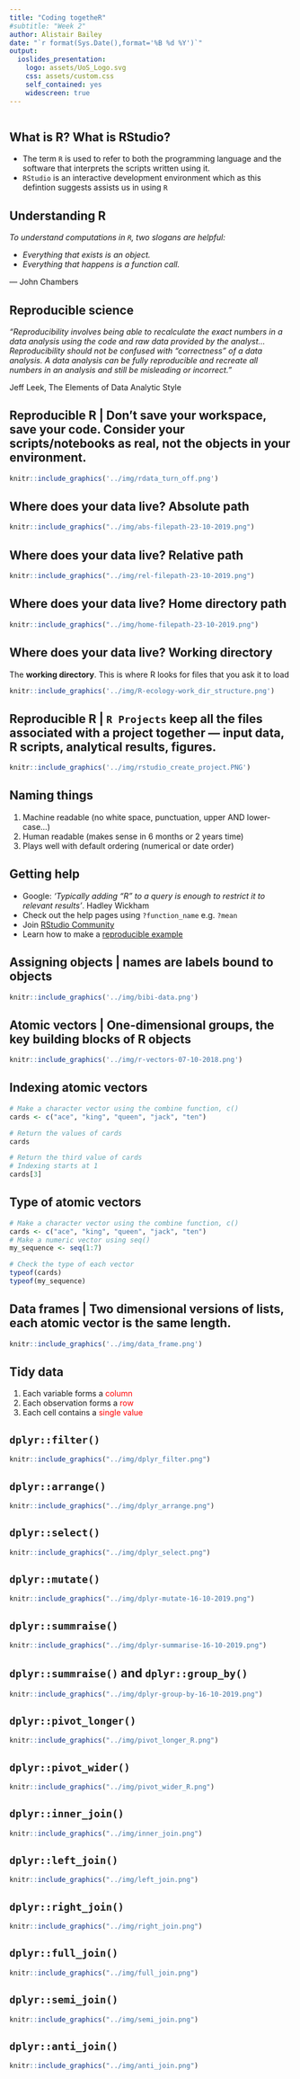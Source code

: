 ```yaml
---
title: "Coding togetheR"
#subtitle: "Week 2"
author: Alistair Bailey
date: "`r format(Sys.Date(),format='%B %d %Y')`"
output: 
  ioslides_presentation: 
    logo: assets/UoS_Logo.svg
    css: assets/custom.css
    self_contained: yes
    widescreen: true
---
```


```r
```

## What is R? What is RStudio?

+ The term `R` is used to refer to both the programming language and the software that interprets the scripts written using it.
+ `RStudio` is an interactive development environment which as this defintion suggests assists us in using `R`

## Understanding R

*To understand computations in `R`, two slogans are helpful:*

+ *Everything that exists is an object.*
+ *Everything that happens is a function call.*

— John Chambers

## Reproducible science

*"Reproducibility involves being able to recalculate the exact
numbers in a data analysis using the code and raw data
provided by the analyst...Reproducibility should not be confused with
“correctness” of a data analysis. A data analysis can be fully
reproducible and recreate all numbers in an analysis and still
be misleading or incorrect."*

Jeff Leek, The Elements of Data Analytic Style


## Reproducible R | Don't save your workspace, save your code. Consider your scripts/notebooks as real, not the objects in your environment. 

```r
knitr::include_graphics('../img/rdata_turn_off.png')
```

## Where does your data live? Absolute path


```r
knitr::include_graphics("../img/abs-filepath-23-10-2019.png")
```

## Where does your data live? Relative path

```r
knitr::include_graphics("../img/rel-filepath-23-10-2019.png")
```

## Where does your data live? Home directory path

```r
knitr::include_graphics("../img/home-filepath-23-10-2019.png")
```

## Where does your data live? Working directory

The **working directory**. This is where R looks for files that you ask it to load

```r
knitr::include_graphics('../img/R-ecology-work_dir_structure.png')
```

## Reproducible R | `R Projects` keep all the files associated with a project together — input data, R scripts, analytical results, figures. 

```r
knitr::include_graphics('../img/rstudio_create_project.PNG')
```

## Naming things 

1. Machine readable (no white space, punctuation, upper AND lower-case...)
2. Human readable  (makes sense in 6 months or 2 years time)
3. Plays well with default ordering (numerical or date order)

## Getting help

- Google: *'Typically adding “R” to a query is enough to restrict it to relevant results'*. Hadley Wickham
- Check out the help pages using `?function_name` e.g. `?mean`
- Join [RStudio Community](https://community.rstudio.com/)
- Learn how to make a [reproducible example](https://www.tidyverse.org/help/)


## Assigning objects | names are labels bound to objects {.flexbox .vcenter .centered}

```r
knitr::include_graphics('../img/bibi-data.png')
```

## Atomic vectors  | One-dimensional groups, the key building blocks of R objects

```r
knitr::include_graphics('../img/r-vectors-07-10-2018.png')
```

## Indexing atomic vectors

```r
# Make a character vector using the combine function, c()
cards <- c("ace", "king", "queen", "jack", "ten")

# Return the values of cards
cards
```

```r
# Return the third value of cards
# Indexing starts at 1
cards[3]
```

## Type of atomic vectors

```r
# Make a character vector using the combine function, c()
cards <- c("ace", "king", "queen", "jack", "ten")
# Make a numeric vector using seq()
my_sequence <- seq(1:7)

# Check the type of each vector
typeof(cards)
typeof(my_sequence)
```

## Data frames | Two dimensional versions of lists, each atomic vector is the same length.  {.flexbox .vcenter .centered}

```r
knitr::include_graphics('../img/data_frame.png')
```

## Tidy data

1. Each variable forms a <span style="color:red">column</span> 
2. Each observation forms a <span style="color:red">row</span>
3. Each cell contains a <span style="color:red">single value</span>

## `dplyr::filter()`

```r
knitr::include_graphics("../img/dplyr_filter.png")
```

## `dplyr::arrange()`

```r
knitr::include_graphics("../img/dplyr_arrange.png")
```


## `dplyr::select()`

```r
knitr::include_graphics("../img/dplyr_select.png")
```

## `dplyr::mutate()`

```r
knitr::include_graphics("../img/dplyr-mutate-16-10-2019.png")
```

## `dplyr::summraise()`

```r
knitr::include_graphics("../img/dplyr-summarise-16-10-2019.png")
```

## `dplyr::summraise()` and `dplyr::group_by()`


```r
knitr::include_graphics("../img/dplyr-group-by-16-10-2019.png")
```



## `dplyr::pivot_longer()`

```r
knitr::include_graphics("../img/pivot_longer_R.png")
```

## `dplyr::pivot_wider()`

```r
knitr::include_graphics("../img/pivot_wider_R.png")
```

## `dplyr::inner_join()`

```r
knitr::include_graphics("../img/inner_join.png")
```

## `dplyr::left_join()`

```r
knitr::include_graphics("../img/left_join.png")
```

## `dplyr::right_join()`

```r
knitr::include_graphics("../img/right_join.png")
```

## `dplyr::full_join()`

```r
knitr::include_graphics("../img/full_join.png")
```

## `dplyr::semi_join()`

```r
knitr::include_graphics("../img/semi_join.png")
```

## `dplyr::anti_join()`

```r
knitr::include_graphics("../img/anti_join.png")
```